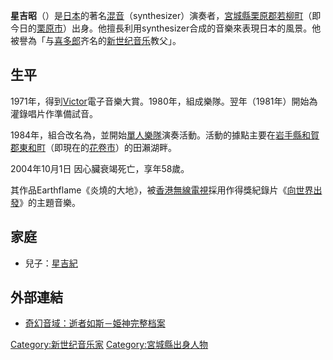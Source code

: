 {{japanese|japanese=星 吉昭|kana=ほし よしあき|romaji=Hoshi Yoshiaki}}

'''星吉昭'''（{{bd|1946年|3月16日|2004年|10月1日|catIdx=Hoshi, Yoshiaki}}）是[[日本|日本]]的著名[[混音|混音]]（synthesizer）演奏者，[[宮城縣|宮城縣]][[栗原郡|栗原郡]][[若柳町|若柳町]]（即今日的[[栗原市|栗原市]]）出身。他擅長利用synthesizer合成的音樂來表現日本的風景。他被譽為「与[[喜多郎|喜多郎]]齐名的[[新世纪音乐|新世纪音乐]]教父」。

==生平==
1971年，得到[[Victor|Victor]]電子音樂大賞。1980年，組成{{tsl|ja|姫神||姬神Sensation}}樂隊。翌年（1981年）開始為灌錄唱片作準備試音。

1984年，組合改名為{{tsl|ja|姫神||姬神}}，並開始[[單人樂隊|單人樂隊]]演奏活動。活動的據點主要在[[岩手縣|岩手縣]][[和賀郡|和賀郡]][[東和町_(岩手縣)|東和町]]（即現在的[[花卷市|花卷市]]）的田瀨湖畔。<!-- 「北人靈歌」と呼ばれる音樂を發信し續ける。 -->

2004年10月1日 因心臟衰竭死亡，享年58歲。

其作品Earthflame《炎燒的大地》，被[[香港|香港]][[無線電視|無線電視]]採用作得獎紀錄片《[[向世界出發|向世界出發]]》的主題音樂。

==家庭==
* 兒子：[[星吉紀|星吉紀]]

==外部連結==
* [https://web.archive.org/web/20060210121329/http://ssmusic.5d5y.com/blogview.asp?logID=52 奇幻音域：逝者如斯－姫神完整档案]

{{DEFAULTSORT:Hoshi, Yoshiaki}}
[[Category:新世纪音乐家|Category:新世纪音乐家]]
[[Category:宮城縣出身人物|Category:宮城縣出身人物]]